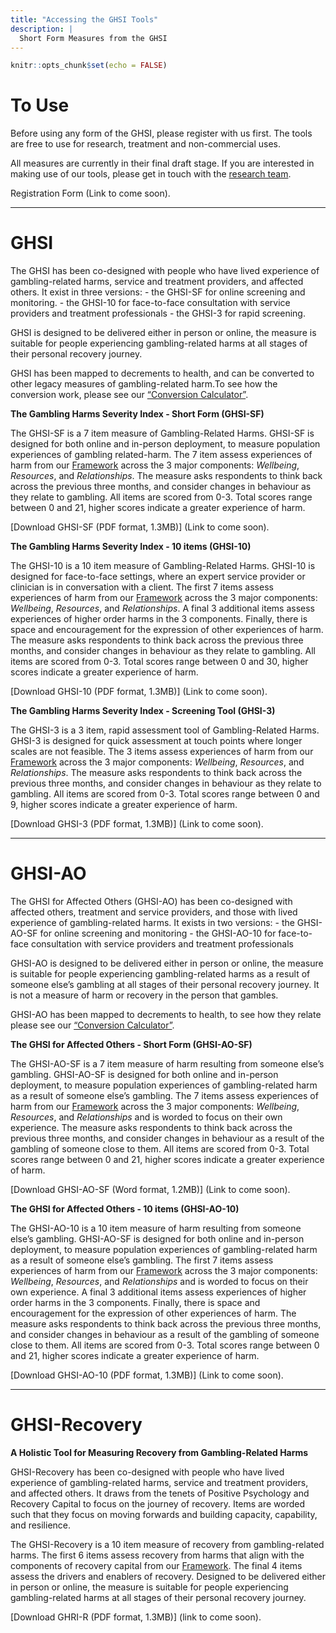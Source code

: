 ```yaml
---
title: "Accessing the GHSI Tools"
description: |
  Short Form Measures from the GHSI
---
```


```r
knitr::opts_chunk$set(echo = FALSE)
```

# To Use
Before using any form of the GHSI, please register with us first. The tools are free to use for research, treatment and non-commercial uses.

All measures are currently in their final draft stage. If you are interested in making use of our tools, please get in touch with the [research team](mailto:ryan.statton@plymouth.ac.uk). 

Registration Form (Link to come soon). 

---

# GHSI

The GHSI has been co-designed with people who have lived experience of gambling-related harms, service and treatment providers, and affected others. It exist in three versions: 
- the GHSI-SF for online screening and monitoring. 
- the GHSI-10 for face-to-face consultation with service providers and treatment professionals
- the GHSI-3 for rapid screening. 

GHSI is designed to be delivered either in person or online, the measure is suitable for people experiencing gambling-related harms at all stages of their personal recovery journey.

GHSI has been mapped to decrements to health, and can be converted to other legacy measures of gambling-related harm.To see how the conversion work, please see our [“Conversion Calculator”](converter.html).  


**The Gambling Harms Severity Index - Short Form (GHSI-SF)**

The GHSI-SF is a 7 item measure of Gambling-Related Harms. GHSI-SF is designed for both online and in-person deployment, to measure population experiences of gambling related-harm. The 7 item assess experiences of harm from our [Framework](framework.html) across the 3 major components: *Wellbeing*, *Resources*, and *Relationships*. The measure asks respondents to think back across the previous three months, and consider changes in behaviour as they relate to gambling. All items are scored from 0-3. Total scores range between 0 and 21, higher scores indicate a greater experience of harm.


[Download GHSI-SF (PDF format, 1.3MB)] (Link to come soon). 


**The Gambling Harms Severity Index - 10 items (GHSI-10)**

The GHSI-10 is a 10 item measure of Gambling-Related Harms. GHSI-10 is designed for face-to-face settings, where an expert service provider or clinician is in conversation with a client. The first 7 items assess experiences of harm from our [Framework](framework.html) across the 3 major components: *Wellbeing*, *Resources*, and *Relationships*. A final 3 additional items assess experiences of higher order harms in the 3 components. Finally, there is space and encouragement for the expression of other experiences of harm. The measure asks respondents to think back across the previous three months, and consider changes in behaviour as they relate to gambling. All items are scored from 0-3. Total scores range between 0 and 30, higher scores indicate a greater experience of harm.


[Download GHSI-10 (PDF format, 1.3MB)] (Link to come soon). 

**The Gambling Harms Severity Index - Screening Tool (GHSI-3)**

The GHSI-3 is a 3 item, rapid assessment tool of Gambling-Related Harms. GHSI-3 is designed for quick assessment at touch points where longer scales are not feasible. The 3 items assess experiences of harm from our [Framework](framework.html) across the 3 major components: *Wellbeing*, *Resources*, and *Relationships*. The measure asks respondents to think back across the previous three months, and consider changes in behaviour as they relate to gambling. All items are scored from 0-3. Total scores range between 0 and 9, higher scores indicate a greater experience of harm.


[Download GHSI-3 (PDF format, 1.3MB)] (Link to come soon). 


---

# GHSI-AO

The GHSI for Affected Others (GHSI-AO) has been co-designed with affected others, treatment and service providers, and those with lived experience of gambling-related harms. It exists in two versions:
- the GHSI-AO-SF for online screening and monitoring
- the GHSI-AO-10 for face-to-face consultation with service providers and treatment professionals

GHSI-AO is designed to be delivered either in person or online, the measure is suitable for people experiencing gambling-related harms as a result of someone else's gambling at all stages of their personal recovery journey. It is not a measure of harm or recovery in the person that gambles. 

GHSI-AO has been mapped to decrements to health, to see how they relate please see our [“Conversion Calculator”](converter.html). 


**The GHSI for Affected Others - Short Form (GHSI-AO-SF)**

The GHSI-AO-SF is a 7 item measure of harm resulting from someone else's gambling. GHSI-AO-SF is designed for both online and in-person deployment, to measure population experiences of gambling-related harm as a result of someone else's gambling. The 7 items assess experiences of harm from our [Framework](framework.html) across the 3 major components: *Wellbeing*, *Resources*, and *Relationships* and is worded to focus on their own experience. The measure asks respondents to think back across the previous three months, and consider changes in behaviour as a result of the gambling of someone close to them. All items are scored from 0-3. Total scores range between 0 and 21, higher scores indicate a greater experience of harm.


[Download GHSI-AO-SF (Word format, 1.2MB)] (Link to come soon). 

**The GHSI for Affected Others - 10 items (GHSI-AO-10)**

The GHSI-AO-10 is a 10 item measure of harm resulting from someone else's gambling. GHSI-AO-SF is designed for both online and in-person deployment, to measure population experiences of gambling-related harm as a result of someone else's gambling. The first 7 items assess experiences of harm from our [Framework](framework.html) across the 3 major components: *Wellbeing*, *Resources*, and *Relationships* and is worded to focus on their own experience. A final 3 additional items assess experiences of higher order harms in the 3 components. Finally, there is space and encouragement for the expression of other experiences of harm. The measure asks respondents to think back across the previous three months, and consider changes in behaviour as a result of the gambling of someone close to them. All items are scored from 0-3. Total scores range between 0 and 21, higher scores indicate a greater experience of harm.



[Download GHSI-AO-10 (PDF format, 1.3MB)] (Link to come soon). 
 
---

# GHSI-Recovery
**A Holistic Tool for Measuring Recovery from Gambling-Related Harms**

GHSI-Recovery has been co-designed with people who have lived experience of gambling-related harms, service and treatment providers, and affected others. It draws from the tenets of Positive Psychology and Recovery Capital to focus on the journey of recovery. Items are worded such that they focus on moving forwards and building capacity, capability, and resilience. 

The GHSI-Recovery is a 10 item measure of recovery from gambling-related harms. The first 6 items assess recovery from harms that align with the components of recovery capital from our [Framework](framework.html). The final 4 items assess the drivers and enablers of recovery. Designed to be delivered either in person or online, the measure is suitable for people experiencing gambling-related harms at all stages of their personal recovery journey. 

[Download GHRI-R (PDF format, 1.3MB)] (link to come soon). 
